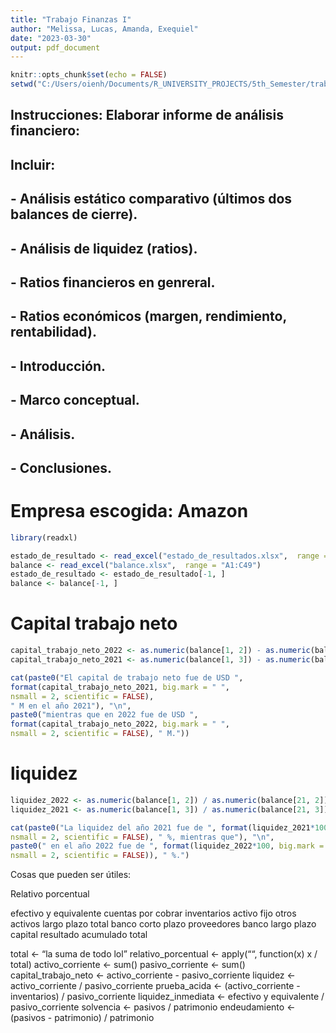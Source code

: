 ```yaml
---
title: "Trabajo Finanzas I"
author: "Melissa, Lucas, Amanda, Exequiel"
date: "2023-03-30"
output: pdf_document
---
```


```r
knitr::opts_chunk$set(echo = FALSE)
setwd("C:/Users/oienh/Documents/R_UNIVERSITY_PROJECTS/5th_Semester/trabajo_finanzas")
```

## Instrucciones: Elaborar informe de análisis financiero:
## Incluir:
## - Análisis estático comparativo (últimos dos balances de cierre).
## - Análisis de liquidez (ratios).
## - Ratios financieros en genreral.
## - Ratios económicos (margen, rendimiento, rentabilidad).
## - Introducción.
## - Marco conceptual.
## - Análisis.
## - Conclusiones.

# Empresa escogida: Amazon

```r
library(readxl)

estado_de_resultado <- read_excel("estado_de_resultados.xlsx",  range = "A1:C35")
balance <- read_excel("balance.xlsx",  range = "A1:C49")
estado_de_resultado <- estado_de_resultado[-1, ]
balance <- balance[-1, ]
```





# Capital trabajo neto

```r

capital_trabajo_neto_2022 <- as.numeric(balance[1, 2]) - as.numeric(balance[21, 2])
capital_trabajo_neto_2021 <- as.numeric(balance[1, 3]) - as.numeric(balance[21, 3])

cat(paste0("El capital de trabajo neto fue de USD ",
format(capital_trabajo_neto_2021, big.mark = " ",
nsmall = 2, scientific = FALSE),
" M en el año 2021"), "\n",
paste0("mientras que en 2022 fue de USD ",
format(capital_trabajo_neto_2022, big.mark = " ",
nsmall = 2, scientific = FALSE), " M."))

```

# liquidez

```r

liquidez_2022 <- as.numeric(balance[1, 2]) / as.numeric(balance[21, 2])
liquidez_2021 <- as.numeric(balance[1, 3]) / as.numeric(balance[21, 3])

cat(paste0("La liquidez del año 2021 fue de ", format(liquidez_2021*100, big.mark = " ",
nsmall = 2, scientific = FALSE), " %, mientras que"), "\n", 
paste0(" en el año 2022 fue de ", format(liquidez_2022*100, big.mark = " ",
nsmall = 2, scientific = FALSE)), " %.")
```

Cosas que pueden ser útiles:

Relativo porcentual

efectivo y equivalente
cuentas por cobrar
inventarios
activo fijo
otros activos largo plazo
total
banco corto plazo
proveedores
banco largo plazo
capital
resultado acumulado
total


total <- "la suma de todo lol"
relativo_porcentual <- apply("", function(x) x / total)
activo_corriente <- sum()
pasivo_corriente <- sum()
capital_trabajo_neto <- activo_corriente - pasivo_corriente
liquidez <- activo_corriente / pasivo_corriente
prueba_acida <- (activo_corriente - inventarios) / pasivo_corriente
liquidez_inmediata <- efectivo y equivalente / pasivo_corriente
solvencia <- pasivos / patrimonio
endeudamiento <- (pasivos - patrimonio) / patrimonio






